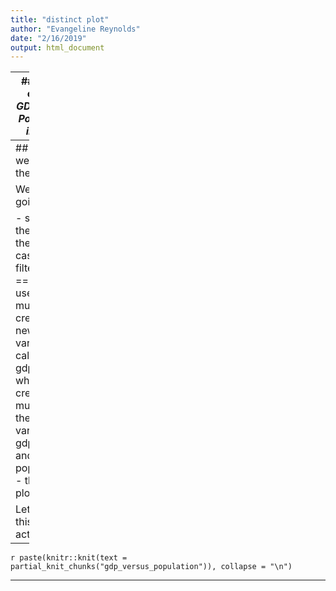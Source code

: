 ```yaml
---
title: "distinct plot"
author: "Evangeline Reynolds"
date: "2/16/2019"
output: html_document
---
```



---
## Target output: *GDP versus Population in 2007*



```r
gapminder %>% 
  filter(year == 2007) %>% 
  mutate(gdp_approx = gdpPercap * pop) %>% 
  ggplot() +
  aes(x = pop / 1000000) +
  aes(y = gdp_approx / 1000000000) +
  geom_point(alpha = .6) +
  scale_x_log10() +
  scale_y_log10() +
  aes(color = continent) +
  labs(title = "GDP versus Population in 2007") +
  labs(subtitle = "Data source: gapminder package in R") +
  labs(x = "Population (millions)") +
  labs(y = "GDP (billions)") +
  labs(color = "") +
  labs(caption = "Vis: Gina Reynolds for 'Tidyverse in Action'") +
  theme_minimal() 
```

---
## How do we get there?

We are going to 

- subset the data to the 2007 cases, so filter(year == 2007).  
- use mutate() to create a new variable called gdp_approx, which is created by multiplying the variables gdpPercap and population
- then we'll plot

Let's see this in action. 

---


`r paste(knitr::knit(text = partial_knit_chunks("gdp_versus_population")), collapse = "\n")`

---